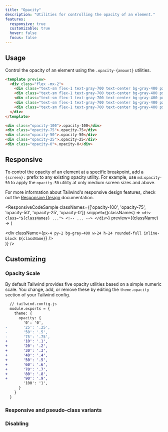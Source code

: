 ```yaml
---
title: "Opacity"
description: "Utilities for controlling the opacity of an element."
features:
  responsive: true
  customizable: true
  hover: false
  focus: false
---
```




## Usage

Control the opacity of an element using the `.opacity-{amount}` utilities.

```html
<template preview>
  <div class="flex -mx-2">
    <div class="text-sm flex-1 text-gray-700 text-center bg-gray-400 px-4 py-2 mx-2 opacity-100">.opacity-100</div>
    <div class="text-sm flex-1 text-gray-700 text-center bg-gray-400 px-4 py-2 mx-2 opacity-75">.opacity-75</div>
    <div class="text-sm flex-1 text-gray-700 text-center bg-gray-400 px-4 py-2 mx-2 opacity-50">.opacity-50</div>
    <div class="text-sm flex-1 text-gray-700 text-center bg-gray-400 px-4 py-2 mx-2 opacity-25">.opacity-25</div>
    <div class="text-sm flex-1 text-gray-700 text-center bg-gray-400 px-4 py-2 mx-2 opacity-0">.opacity-0</div>
  </div>
</template>

<div class="opacity-100">.opacity-100</div>
<div class="opacity-75">.opacity-75</div>
<div class="opacity-50">.opacity-50</div>
<div class="opacity-25">.opacity-25</div>
<div class="opacity-0">.opacity-0</div>
```

## Responsive

To control the opacity of an element at a specific breakpoint, add a `{screen}:` prefix to any existing opacity utility. For example, use `md:opacity-50` to apply the `opacity-50` utility at only medium screen sizes and above.

For more information about Tailwind's responsive design features, check out the [Responsive Design](/docs/responsive-design) documentation.

<ResponsiveCodeSample
  classNames={['opacity-100', 'opacity-75', 'opacity-50', 'opacity-25', 'opacity-0']}
  snippet={(classNames) => `
    <div class="${classNames} ...">
      <!-- ... -->
    </div>
  `}
  preview={(className) => (
    <div className="text-center">
      <div className={`px-4 py-2 bg-gray-400 w-24 h-24 rounded-full inline-block ${className}`} />
    </div>
  )}
/>

## Customizing

### Opacity Scale

By default Tailwind provides five opacity utilities based on a simple numeric scale. You change, add, or remove these by editing the `theme.opacity` section of your Tailwind config.

```diff
  // tailwind.config.js
  module.exports = {
    theme: {
      opacity: {
        '0': '0',
-       '25': '.25',
-       '50': '.5',
-       '75': '.75',
+       '10': '.1',
+       '20': '.2',
+       '30': '.3',
+       '40': '.4',
+       '50': '.5',
+       '60': '.6',
+       '70': '.7',
+       '80': '.8',
+       '90': '.9',
        '100': '1',
      }
    }
  }
```

### Responsive and pseudo-class variants

<Variants plugin="opacity" />

### Disabling

<Disabling plugin="opacity" />
